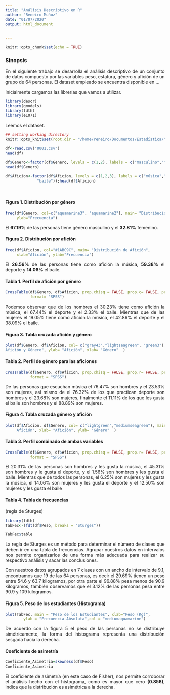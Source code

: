 ```yaml
---
title: "Análisis Descriptivo en R"
author: "Reneiro Muñoz"
date: "01/07/2020"
output: html_document

  
---
```

<div style="text-align: justify"> 


```r
knitr::opts_chunk$set(echo = TRUE)
```
### Sinopsis  
En el siguiente trabajo se desarrolla el análisis  descriptivo de un conjunto de datos compuesto por las variables peso, estatura,  género y afición de un grupo de 64 personas. El dataset empleado se encuentra disponible en … 

Inicialmente cargamos las librerías que vamos a utilizar.

```r
library(descr)
library(gmodels)
library(fdth)
library(e1071)
```

Leemos el dataset.

```r

## setting working directory
knitr::opts_knit$set(root.dir = "/home/reneiro/Documentos/Estadística/")
```


```r
df<-read.csv("0001.csv")
head(df)
```

```r
df$Genero<-factor(df$Genero, levels = c(1,2), labels = c("masculino","femenino"))
head(df$Genero)
```

```r
df$Aficion<-factor(df$Aficion, levels = c(1,2,3), labels = c("música","deporte", 
              "baile"));head(df$Aficion)
```

<br> 

#### Figura 1. Distribución por género
```r
freq(df$Genero, col=c("aquamarine3", "aquamarine2"), main= "Distribución por Género", xlab="Género", 
     ylab="Frecuencia")

```
El **67.19%** de las personas tiene género masculino y el **32.81%** femenino.

#### Figura 2. Distribución por afición
```r
freq(df$Aficion, col="#1ABC9C", main= "Distribución de Afición", 
     xlab="Afición", ylab="Frecuencia")
```

El **26.56%** de las personas tiene como afición la música, **59.38%** el deporte y **14.06%** el baile.

#### Tabla 1. Perfil de afición por género
```r
CrossTable(df$Genero, df$Aficion, prop.chisq = FALSE, prop.c= FALSE, prop.t = FALSE,
           format= "SPSS")
```

Podemos observar que de los hombres el 30.23% tiene como afición la música, el 67.44% el deporte y el 2.33% el baile. Mientras que de las mujeres el 19.05% tiene como afición la música, el 42.86% el deporte y el 38.09%  el baile.

#### Figura 3. Tabla cruzada afición y género

```r
plot(df$Genero, df$Aficion, col= c("gray43","lightseagreen", "green3"), main= "Tabla Cruzada 
Afición y Género", ylab= "Afición", xlab= "Género"  )
```

#### Tabla 2. Perfil de género para las aficiones

```r
CrossTable(df$Genero, df$Aficion, prop.chisq = FALSE, prop.r= FALSE, prop.t = FALSE, 
           format = "SPSS")
```

De las personas que escuchan música el 76.47% son hombres y el 23.53% son mujeres, así mismo de el 76.32% de los que practican deporte son hombres y el 23.68% son mujeres, finalmente el  11.11% de los que les gusta el baile son hombres y el 88.89% son mujeres.

#### Figura 4. Tabla cruzada género y afición
```r
plot(df$Aficion, df$Genero, col= c("lightgreen","mediumseagreen"), main= "Tabla Cruzada Género y
     Afición", xlab= "Afición", ylab= "Género"  )
```

#### Tabla 3. Perfil combinado de ambas variables

```r
CrossTable(df$Genero, df$Aficion, prop.chisq = FALSE, prop.r= FALSE, prop.c = FALSE, 
           format = "SPSS")
```



El 20.31% de las personas son hombres y les gusta la música, el 45.31% son hombres y le gusta el deporte, y el 1.56% son hombres y les gusta el baile. Mientras que de todos las personas, el 6.25% son mujeres y les gusta la música, el 14.06% son mujeres y les gusta el deporte y el  12.50% son mujeres y les gusta el baile


#### Tabla 4. Tabla de frecuencias 
(regla de Sturges)

```r
library(fdth)
TabFec<-(fdt(df$Peso, breaks = "Sturges"))

TabFec$table

```



La regla de Sturges es un método para determinar el número de clases que deben ir en una tabla de frecuencias. Agrupar nuestros datos en intervalos nos permite organizarlos de una forma más adecuada para realizar su respectivo análisis 
y sacar las conclusiones.

Con nuestros datos agrupados en 7 clases con un ancho de intervalo de 9.1, encontramos que 19 de las 64 personas, es decir el 29.69% tienen un peso entre 54.6 y 63.7 kilogramos, por otra parte el 96.88% pesa menos de 90.9 kilogramos, también observamos que el 3.12% de las personas pesa 
entre 90.9 y 109 kilogramos.



#### Figura 5. Peso de los estudiantes (Histograma)

```r
plot(TabFec, main = "Peso de los Estudiantes", xlab="Peso (Kg)", 
        ylab = "Frecuencia Absoluta",col = "mediumaquamarine")
```

De acuerdo con la figura 5 el peso de las personas no se distribuye simétricamente, la forma del histograma representa una distribución sesgada hacia la derecha.


#### Coeficiente de asimetría

```r
Coeficiente_Asimetria=skewness(df$Peso)
Coeficiente_Asimetria
```


El coeficiente de asimetría (en este caso de Fisher), nos permite corroborar el análisis hecho con el histograma, como es mayor que cero **(0.856)**, indica que la distribución es asimétrica a la derecha.


</div>

<br> 
<br> 
<br> 
<br> 
<br> 

